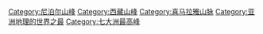 {{catmore}}
[[Category:尼泊尔山峰|Category:尼泊尔山峰]]
[[Category:西藏山峰|Category:西藏山峰]]
[[Category:喜马拉雅山脉|Category:喜马拉雅山脉]]
[[Category:亚洲地理的世界之最|Category:亚洲地理的世界之最]]
[[Category:七大洲最高峰|Category:七大洲最高峰]]